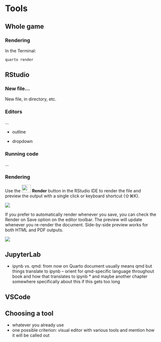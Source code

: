 # Tools {#sec-tools}

## Whole game

### Rendering

In the Terminal:

``` bash
quarto render
```

## RStudio

### New file...

New file, in directory, etc.

### Editors

...

-   outline

-   dropdown

### Running code

...

### Rendering

Use the ![](images/rstudio-render-button.png){width="30" height="25"} **Render** button in the RStudio IDE to render the file and preview the output with a single click or keyboard shortcut (⇧⌘K).

![](images/rstudio-render.png)

If you prefer to automatically render whenever you save, you can check the Render on Save option on the editor toolbar.
The preview will update whenever you re-render the document.
Side-by-side preview works for both HTML and PDF outputs.

![](images/clipboard-2945463692.png)

## JupyterLab

-   ipynb vs. qmd: from now on Quarto document usually means qmd but things translate to ipynb -- orient for qmd-specific language throughout book and how that translates to ipynb \* and maybe another chapter somewhere specifically about this if this gets too long

## VSCode

## Choosing a tool

-   whatever you already use
-   one possible criterion: visual editor with various tools and mention how it will be called out
